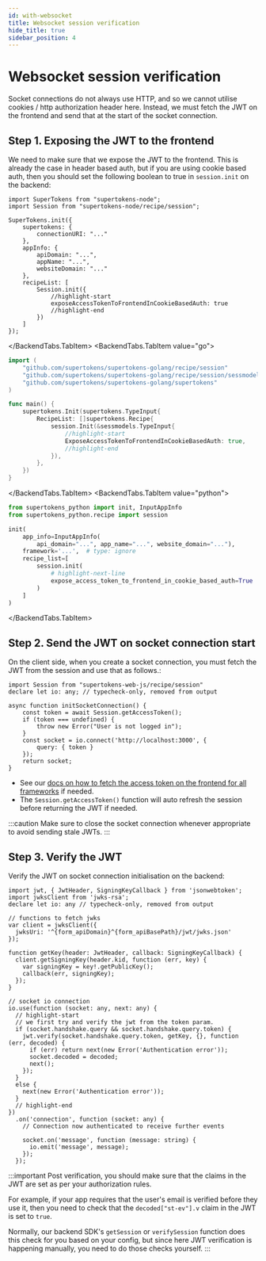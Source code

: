 ```yaml
---
id: with-websocket
title: Websocket session verification
hide_title: true
sidebar_position: 4
---
```



# Websocket session verification

Socket connections do not always use HTTP, and so we cannot utilise cookies / http authorization header here. Instead, we must fetch the JWT on the frontend and send that at the start of the socket connection.

## Step 1. Exposing the JWT to the frontend
We need to make sure that we expose the JWT to the frontend. This is already the case in header based auth, but if you are using cookie based auth, then you should set the following boolean to true in `session.init` on the backend:

<BackendTabs>
<BackendTabs.TabItem value="nodejs">

```tsx
import SuperTokens from "supertokens-node";
import Session from "supertokens-node/recipe/session";

SuperTokens.init({
    supertokens: {
        connectionURI: "..."
    },
    appInfo: {
        apiDomain: "...",
        appName: "...",
        websiteDomain: "..."
    },
    recipeList: [
        Session.init({
            //highlight-start
            exposeAccessTokenToFrontendInCookieBasedAuth: true
            //highlight-end
        })
    ]
});
```
</BackendTabs.TabItem>
<BackendTabs.TabItem value="go">

```go
import (
	"github.com/supertokens/supertokens-golang/recipe/session"
	"github.com/supertokens/supertokens-golang/recipe/session/sessmodels"
	"github.com/supertokens/supertokens-golang/supertokens"
)

func main() {
	supertokens.Init(supertokens.TypeInput{
		RecipeList: []supertokens.Recipe{
			session.Init(&sessmodels.TypeInput{
				//highlight-start
				ExposeAccessTokenToFrontendInCookieBasedAuth: true,
				//highlight-end
			}),
		},
	})
}
```
</BackendTabs.TabItem>
<BackendTabs.TabItem value="python">

```python
from supertokens_python import init, InputAppInfo
from supertokens_python.recipe import session

init(
    app_info=InputAppInfo(
        api_domain="...", app_name="...", website_domain="..."),
    framework='...',  # type: ignore
    recipe_list=[
        session.init(
            # highlight-next-line
            expose_access_token_to_frontend_in_cookie_based_auth=True
        )
    ]
)
```

</BackendTabs.TabItem>
</BackendTabs>

## Step 2. Send the JWT on socket connection start
On the client side, when you create a socket connection, you must fetch the JWT from the session and use that as follows.:

```tsx
import Session from "supertokens-web-js/recipe/session"
declare let io: any; // typecheck-only, removed from output

async function initSocketConnection() {
    const token = await Session.getAccessToken();
    if (token === undefined) {
        throw new Error("User is not logged in");
    }
    const socket = io.connect('http://localhost:3000', {
        query: { token }
    });
    return socket;
}
```

- See our [docs on how to fetch the access token on the frontend for all frameworks](./with-jwt/read-jwt#on-the-frontend) if needed.
- The `Session.getAccessToken()` function will auto refresh the session before returning the JWT if needed.

:::caution
Make sure to close the socket connection whenever appropriate to avoid sending stale JWTs.
:::

## Step 3. Verify the JWT
Verify the JWT on socket connection initialisation on the backend:

<AppInfoForm />

```tsx
import jwt, { JwtHeader, SigningKeyCallback } from 'jsonwebtoken';
import jwksClient from 'jwks-rsa';
declare let io: any // typecheck-only, removed from output

// functions to fetch jwks
var client = jwksClient({
  jwksUri: '^{form_apiDomain}^{form_apiBasePath}/jwt/jwks.json'
});

function getKey(header: JwtHeader, callback: SigningKeyCallback) {
  client.getSigningKey(header.kid, function (err, key) {
    var signingKey = key!.getPublicKey();
    callback(err, signingKey);
  });
}

// socket io connection
io.use(function (socket: any, next: any) {
  // highlight-start
  // we first try and verify the jwt from the token param.
  if (socket.handshake.query && socket.handshake.query.token) {
    jwt.verify(socket.handshake.query.token, getKey, {}, function (err, decoded) {
      if (err) return next(new Error('Authentication error'));
      socket.decoded = decoded;
      next();
    });
  }
  else {
    next(new Error('Authentication error'));
  }
  // highlight-end  
})
  .on('connection', function (socket: any) {
    // Connection now authenticated to receive further events

    socket.on('message', function (message: string) {
      io.emit('message', message);
    });
  });
```

:::important
Post verification, you should make sure that the claims in the JWT are set as per your authorization rules.

For example, if your app requires that the user's email is verified before they use it, then you need to check that the `decoded["st-ev"].v` claim in the JWT is set to `true`.

Normally, our backend SDK's `getSession` or `verifySession` function does this check for you based on your config, but since here JWT verification is happening manually, you need to do those checks yourself.
:::
